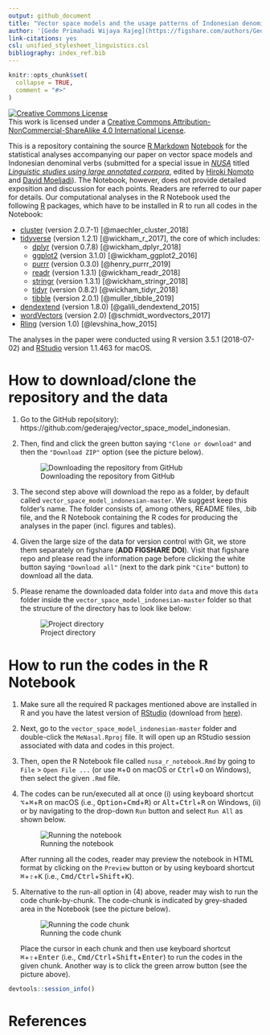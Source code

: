 ```yaml
---
output: github_document
title: "Vector space models and the usage patterns of Indonesian denominal verbs"
author: '[Gede Primahadi Wijaya Rajeg](https://figshare.com/authors/Gede_Primahadi_Wijaya_Rajeg/1234749) <a itemprop="sameAs" content="https://orcid.org/0000-0002-2047-8621" href="https://orcid.org/0000-0002-2047-8621" target="orcid.widget" rel="noopener noreferrer" style="vertical-align:top;"><img src="https://orcid.org/sites/default/files/images/orcid_16x16.png" style="width:1em;margin-right:.5em;" alt="ORCID iD icon"></a>, [Karlina Denistia](http://uni-tuebingen.academia.edu/karlinadenistia) <a itemprop="sameAs" content="http://orcid.org/0000-0002-1060-3548" href="http://orcid.org/0000-0002-1060-3548" target="orcid.widget" rel="noopener noreferrer" style="vertical-align:top;"><img src="https://orcid.org/sites/default/files/images/orcid_16x16.png" style="width:1em;margin-right:.5em;" alt="ORCID iD icon"></a>, [Simon Musgrave](http://profiles.arts.monash.edu.au/simon-musgrave/) <a itemprop="sameAs" content="https://orcid.org/0000-0003-3237-9943" href="https://orcid.org/0000-0003-3237-9943" target="orcid.widget" rel="noopener noreferrer" style="vertical-align:top;"><img src="https://orcid.org/sites/default/files/images/orcid_16x16.png" style="width:1em;margin-right:.5em;" alt="ORCID iD icon"></a>'
link-citations: yes
csl: unified_stylesheet_linguistics.csl
bibliography: index_ref.bib
---
```


<!-- README.md is generated from README.Rmd. Please edit that file -->

```r
knitr::opts_chunk$set(
  collapse = TRUE,
  comment = "#>"
)
```

<a rel="license" href="http://creativecommons.org/licenses/by-nc-sa/4.0/"><img alt="Creative Commons License" style="border-width:0" src="https://i.creativecommons.org/l/by-nc-sa/4.0/88x31.png" /></a><br />This work is licensed under a <a rel="license" href="http://creativecommons.org/licenses/by-nc-sa/4.0/">Creative Commons Attribution-NonCommercial-ShareAlike 4.0 International License</a>.

This is a repository containing the source [R Markdown](http://rmarkdown.rstudio.com) [Notebook](https://bookdown.org/yihui/rmarkdown/notebook.html) for the statistical analyses accompanying our paper on vector space models and Indonesian denominal verbs (submitted for a special issue in [*NUSA*](http://www.aa.tufs.ac.jp/en/publications/nusa) titled [*Linguistic studies using large annotated corpora*](https://malindo.aa-ken.jp/call67.html), edited by [Hiroki Nomoto](http://www.tufs.ac.jp/ts/personal/nomoto/) and [David Moeljadi](http://compling.hss.ntu.edu.sg/who/david/)). The Notebook, however, does not provide detailed exposition and discussion for each points. Readers are referred to our paper for details. Our computational analyses in the R Notebook used the following [R](https://www.r-project.org) packages, which have to be installed in R to run all codes in the Notebook:

- [cluster](https://cran.r-project.org/web/packages/cluster/index.html) (version 2.0.7-1) [@maechler_cluster_2018]
- [tidyverse](https://www.tidyverse.org) (version 1.2.1) [@wickham_r_2017], the core of which includes:
    - [dplyr](https://dplyr.tidyverse.org) (version 0.7.8) [@wickham_dplyr_2018]
    - [ggplot2](https://ggplot2.tidyverse.org) (version 3.1.0) [@wickham_ggplot2_2016]
    - [purrr](https://purrr.tidyverse.org) (version 0.3.0) [@henry_purrr_2019]
    - [readr](https://readr.tidyverse.org) (version 1.3.1) [@wickham_readr_2018]
    - [stringr](https://stringr.tidyverse.org) (version 1.3.1) [@wickham_stringr_2018]
    - [tidyr](https://tidyr.tidyverse.org) (version 0.8.2) [@wickham_tidyr_2018]
    - [tibble](https://tibble.tidyverse.org) (version 2.0.1) [@muller_tibble_2019]

- [dendextend](https://cran.r-project.org/web/packages/dendextend/index.html) (version 1.8.0) [@galili_dendextend_2015]
- [wordVectors](https://github.com/bmschmidt/wordVectors) (version 2.0) [@schmidt_wordvectors_2017]
- [Rling](https://benjamins.com/sites/z.195/content/package.html) (version 1.0) [@levshina_how_2015]

The analyses in the paper were conducted using R version 3.5.1 (2018-07-02) and [RStudio](https://www.rstudio.com) version 1.1.463 for macOS.

# How to download/clone the repository and the data

1. Go to the GitHub repo(sitory): https://github.com/gederajeg/vector_space_model_indonesian. 

2. Then, find and click the green button saying `"Clone or download"` and then the `"Download ZIP"` option (see the picture below).

    ![Downloading the repository from GitHub](gh_tuts_1_clone.png)

3. The second step above will download the repo as a folder, by default called `vector_space_model_indonesian-master`. We suggest keep this folder's name. The folder consists of, among others, README files, .bib file, and the R Notebook containing the R codes for producing the analyses in the paper (incl. figures and tables).

4. Given the large size of the data for version control with Git, we store them separately on figshare (**ADD FIGSHARE DOI**). Visit that figshare repo and please read the information page before clicking the white button saying `"Download all"` (next to the dark pink `"Cite"` button) to download all the data.

5. Please rename the downloaded data folder into `data` and move this `data` folder inside the `vector_space_model_indonesian-master` folder so that the structure of the directory has to look like below:

    ![Project directory](gh_tuts_4_project_directory.png)

# How to run the codes in the R Notebook

1. Make sure all the required R packages mentioned above are installed in R and you have the latest version of [RStudio](https://www.rstudio.com) (download from [here](https://www.rstudio.com/products/rstudio/download/)).

2. Next, go to the `vector_space_model_indonesian-master` folder and double-click the `MeNasal.Rproj` file. It will open up an RStudio session associated with data and codes in this project.

3. Then, open the R Notebook file called `nusa_r_notebook.Rmd` by going to `File` > `Open File ...` (or use <kbd>&#8984;</kbd>+<kbd>O</kbd> on macOS or <kbd>Ctrl</kbd>+<kbd>O</kbd> on Windows), then select the given `.Rmd` file.

4. The codes can be run/executed all at once (i) using keyboard shortcut <kbd>&#8997;</kbd>+<kbd>&#8984;</kbd>+<kbd>R</kbd> on macOS (i.e., <kbd>Option</kbd>+<kbd>Cmd</kbd>+<kbd>R</kbd>) or <kbd>Alt</kbd>+<kbd>Ctrl</kbd>+<kbd>R</kbd> on Windows, (ii) or by navigating to the drop-down `Run` button and select `Run All` as shown below.

    ![Running the notebook](gh_tuts_2_run_notebook.png)

    After running all the codes, reader may preview the notebook in HTML format by clicking on the `Preview` button or by using keyboard shortcut <kbd>&#8984;</kbd>+<kbd>&#8679;</kbd>+<kbd>K</kbd> (i.e., <kbd>Cmd/Ctrl</kbd>+<kbd>Shift</kbd>+<kbd>K</kbd>).


5. Alternative to the run-all option in (4) above, reader may wish to run the code chunk-by-chunk. The code-chunk is indicated by grey-shaded area in the Notebook (see the picture below).

    ![Running the code chunk](gh_tuts_3_run_nbook_chunk.png)

    Place the cursor in each chunk and then use keyboard shortcut <kbd>&#8984;</kbd>+<kbd>&#8679;</kbd>+<kbd>Enter</kbd> (i.e., <kbd>Cmd/Ctrl</kbd>+<kbd>Shift</kbd>+<kbd>Enter</kbd>) to run the codes in the given chunk. Another way is to click the green arrow button (see the picture above).

```r
devtools::session_info()
```


# References